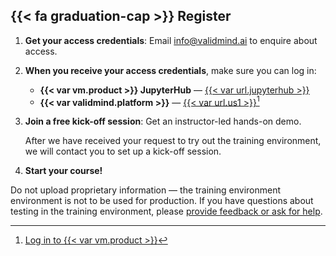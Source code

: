 
## {{< fa graduation-cap >}} Register

<!-- FUTURE: Training portal with self-service signups -->
1. **Get your access credentials**: Email <info@validmind.ai> to enquire about access.

2. **When you receive your access credentials**, make sure you can log in:

   - **{{< var vm.product >}} JupyterHub** — [{{< var url.jupyterhub >}}]({{< var url.jupyterhub >}})
   - **{{< var validmind.platform >}}** — [{{< var url.us1 >}}]({{< var url.us1 >}})^[[Log in to {{< var vm.product >}}](/guide/configuration/log-in-to-validmind.qmd#public-internet)]

3. **Join a free kick-off session**: Get an instructor-led hands-on demo.

   After we have received your request to try out the training environment, we will contact you to set up a kick-off session.

4. **Start your course!**

::: {.callout-important title="For testing and evaluation purposes only"}
Do not upload proprietary information — the training environment environment is not to be used for production. If you have questions about testing in the training environment, please [provide feedback or ask for help](#feedback-help).
:::
